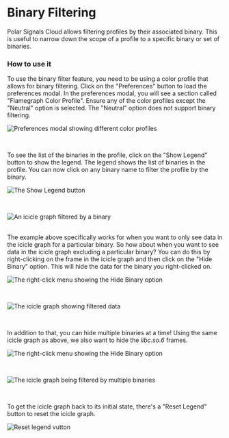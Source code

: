 # Binary Filtering


Polar Signals Cloud allows filtering profiles by their associated binary. This is useful to narrow down the scope of a profile to a specific binary or set of binaries.

### How to use it

To use the binary filter feature, you need to be using a color profile that allows for binary filtering. Click on the "Preferences" button to load the preferences modal. In the preferences modal, you will see a section called "Flamegraph Color Profile". Ensure any of the color profiles except the "Neutral" option is selected. The "Neutral" option does not support binary filtering.

<BrowserWindow>

![Preferences modal showing different color profiles](../static/img/binary-filtering/preferences-color-profile.png)

</BrowserWindow>
<br />

To see the list of the binaries in the profile, click on the "Show Legend" button to show the legend. The legend shows the list of binaries in the profile. You can now click on any binary name to filter the profile by the binary.

<BrowserWindow>

![The Show Legend button](../static/img/binary-filtering/show-legend-button.png)

</BrowserWindow>
<br />
<BrowserWindow>

![An icicle graph filtered by a binary](../static/img/binary-filtering/filtered-by-binary.png)

</BrowserWindow>

<br />
The example above specifically works for when you want to only see data in the icicle
graph for a particular binary. So how about when you want to see data in the icicle
graph excluding a particular binary? You can do this by right-clicking on the frame
in the icicle graph and then click on the "Hide Binary" option. This will hide the
data for the binary you right-clicked on.

<BrowserWindow>

![The right-click menu showing the Hide Binary option](../static/img/binary-filtering/hide-binary-option.png)

</BrowserWindow>

<br />

<BrowserWindow>

![The icicle graph showing filtered data](../static/img/binary-filtering/hidden-binary-filtered.png)

</BrowserWindow>

<br />

In addition to that, you can hide multiple binaries at a time! Using the same icicle graph as above, we also want to hide the <em>libc.so.6</em> frames.

<BrowserWindow>

![The right-click menu showing the Hide Binary option](../static/img/binary-filtering/hide-lib-so.png)

</BrowserWindow>
<br />
<BrowserWindow>

![The icicle graph being filtered by multiple binaries](../static/img/binary-filtering/multiple-hidden-binaries.png)

</BrowserWindow>
<br />

To get the icicle graph back to its initial state, there's a "Reset Legend" button to reset the icicle graph.

<BrowserWindow>

![Reset legend vutton](../static/img/binary-filtering/reset-legend.png)

</BrowserWindow>
